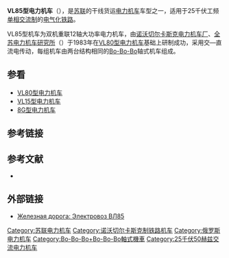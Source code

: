 {{Infobox Locomotive
| name = VL85<br/>ВЛ85
| image = ВЛ85-231 с поездом (cropped).jpg
| caption = VL85型231号机车
| type = [[电力机车|电力机车]]
| origin = {{USSR}}、{{RUS}}
| designer = {{lang|ru|В.Я.Свердлов}} <ref>{{Cite web|url=http://scado.narod.ru/catalog3/r_e_vl85.htm|title=Электровозы серии ВЛ85|accessdate=|author=|date=|publisher=|language=俄语|archive-date=2020-02-19|archive-url=https://web.archive.org/web/20200219144046/http://scado.narod.ru/catalog3/r_e_vl85.htm}}</ref>
| builder = [[诺沃切尔卡斯克电力机车厂|诺沃切尔卡斯克电力机车厂]]
| buildmodel = 
| ordernumber = 
| serialnumber = 
| roadnumber = 
| builddate        = 1983年—1992年
| totalproduction  = 270台
| user = {{USSR}}<br/>{{RUS}}
| railroad = 
| deliverydate = 
| firstrundate = 
| lastrundate = 
| retiredate = 
| scrapdate = 
| nicknames = 
| aarwheels = 
| uicclass = Bo'Bo'Bo'+Bo'Bo'Bo'
| gauge = 1,524 mm
| trucks = 
| bogies = 
| wheeldiameter = 1,250 mm
| axleload = 23 t
| wheelbase = 
| minimumcurve = 
| length = 45,000 mm
| width = 
| height = 5,100 mm
| framesize = 
| weight = 288 t 
| sandcap = 
| electricsystem = AC 50Hz 25kV
| collectionmethod = 
| transmission = 
| tractionmotors = 
| topspeed = 110 km/h
| sustainedspeed = 50 km/h
| poweroutput = 10,020 kw（小时）<br/>9,360 kw（持续）
| tractiveeffort = 
| factorofadhesion = 
| locobrakes = 
| locobrakepower = 
| locobrakeforce = 
| trainbrakes = 
| safety = 
| notes =
}}
'''VL85型电力机车'''（{{lang-ru|ВЛ85}}），是[[苏联|苏联]]的干线货运[[电力机车|电力机车]]车型之一，适用于25千伏工频[[單相交流電|单相交流制]]的[[电气化铁路|电气化铁路]]。

VL85型机车为双机重联12轴大功率电力机车，由[[诺沃切尔卡斯克电力机车厂|诺沃切尔卡斯克电力机车厂]]、[[全俄电力机车研究与设计院|全苏电力机车研究所]]（{{lang-ru|ВЭлНИИ}}）于1983年在[[VL80型电力机车|VL80型电力机车]]基础上研制成功，采用交—直流电传动，每组机车由两台结构相同的[[Bo-Bo-Bo|Bo-Bo-Bo]]轴式机车组成。

==参看==
*[[VL80型电力机车|VL80型电力机车]]
*[[VL15型电力机车|VL15型电力机车]]
*[[中国铁路8G型电力机车|8G型电力机车]]

== 参考链接 ==
{{reflist}}

== 参考文献 ==
*{{ru}}{{Cite book|url=https://vk.com/doc-155711_437259467|title=Электроподвижной состав отечественных железных дорог|last=Абрамов|first=Е.Р|work=ГРУЗОВЫЕ ДВЕНАДЦАТИОСНЫЕ ЭЛЕКТРОВОЗЫ ВЛ85|publisher=|year=2015|isbn=|location=莫斯科|pages=p 229-232|language=|access-date=2018-07-06|archive-date=2018-03-16|archive-url=https://web.archive.org/web/20180316191650/http://vk.com/doc-155711_437259467|dead-url=no}}

==外部链接==
*{{ru}}[http://poezdvl.com/vl85/index.html Железная дорога: Электровоз ВЛ85] {{Wayback|url=http://poezdvl.com/vl85/index.html |date=20220226112024 }}

{{Soviet and CIS locomotives}}

[[Category:苏联电力机车|Category:苏联电力机车]]
[[Category:诺沃切尔卡斯克制铁路机车|Category:诺沃切尔卡斯克制铁路机车]]
[[Category:俄罗斯电力机车|Category:俄罗斯电力机车]]
[[Category:Bo-Bo-Bo+Bo-Bo-Bo軸式機車|Category:Bo-Bo-Bo+Bo-Bo-Bo軸式機車]]
[[Category:25千伏50赫兹交流电力机车|Category:25千伏50赫兹交流电力机车]]